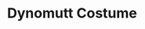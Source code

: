 ---
title: "Dynomutt Costume"
meta_title: "Dynomutt Costume craft"
description: "Craft de Dynomutt Costume"
rank: "a"
draft: false
name: "Dynomutt Costume"
recipe_img: "https://wiki.pokexgames.com/images/a/aa/Dynomutt_Costume.png"
level: 89
craft_time: 259200
result: 1
value_npc: 1
ingredients:
  - name: "Leather"
    quantity: 10
    item_img: "https://wiki.pokexgames.com/images/3/3d/Leather.png"
    value_npc: 1
  - name: "Strange Bone"
    quantity: 18
    item_img: "https://wiki.pokexgames.com/images/a/af/Strange_Bone.png"
    value_npc: 1
  - name: "Giant Piece of Fur"
    quantity: 200
    item_img: "https://wiki.pokexgames.com/images/a/a8/Giant_Piece_Of_Fur.png"
    value_npc: 1
  - name: "Ghost Skull"
    quantity: 200
    item_img: "https://wiki.pokexgames.com/images/c/c0/Ghost_Skull.png"
    value_npc: 1
  - name: "Black Cape"
    quantity: 1
    item_img: "https://wiki.pokexgames.com/images/b/bc/Black_Cape.png"
    value_npc: 1
  - name: "Diamond"
    quantity: 3
    item_img: "https://wiki.pokexgames.com/images/e/ea/Diamond.png"
    value_npc: 1
  - name: "Green Dye"
    quantity: 15
    item_img: "https://wiki.pokexgames.com/images/b/be/Green_Dye.png"
    value_npc: 1
  - name: "Refined Fashion Point"
    quantity: 20
    item_img: "https://wiki.pokexgames.com/images/6/69/Refined_Fashion_Point.png"
    value_npc: 1
---